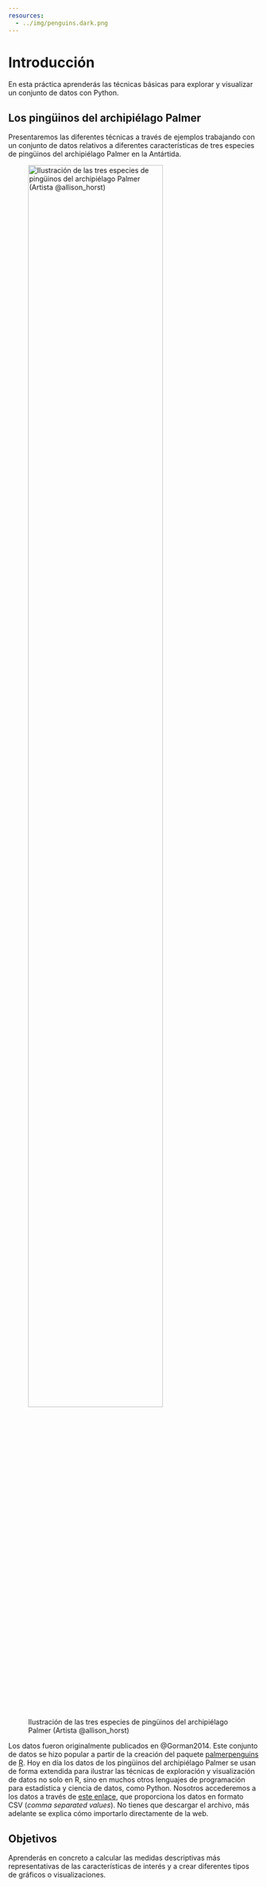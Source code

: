 ```yaml
---
resources:
  - ../img/penguins.dark.png
---
```


# Introducción {#sec-intro .unnumbered}


En esta práctica aprenderás las técnicas básicas para explorar y visualizar un conjunto de datos con Python. 

## Los pingüinos del archipiélago Palmer

Presentaremos las diferentes técnicas a través de ejemplos trabajando con un conjunto de datos relativos a diferentes características de tres especies de pingüinos del archipiélago Palmer en la Antártida. 

![Ilustración de las tres especies de pingüinos del archipiélago Palmer (Artista \@allison_horst)](../img/penguins.light.png){width="80%"}


Los datos fueron originalmente publicados en @Gorman2014. Este conjunto de datos se hizo popular a partir de la creación del paquete  [palmerpenguins](https://github.com/allisonhorst/palmerpenguins) de [R](https://www.r-project.org/). Hoy en día los datos de los pingüinos del archipiélago Palmer se usan de forma extendida para ilustrar las técnicas de exploración y visualización de datos no solo en R, sino en muchos otros lenguajes de programación para estadística y ciencia de datos, como Python. Nosotros accederemos a los datos a través de [este enlace](https://github.com/mwaskom/seaborn-data/blob/master/penguins.csv), que proporciona los datos en formato CSV (_comma separated values_). No tienes que descargar el archivo, más adelante se explica cómo importarlo directamente de la web. 

## Objetivos

Aprenderás en concreto a calcular las medidas descriptivas más representativas de las características de interés y a crear diferentes tipos de gráficos o visualizaciones. 
